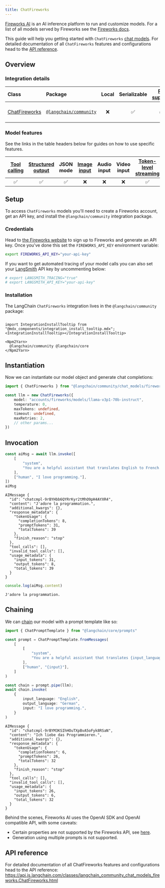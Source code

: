 ```yaml
---
title: ChatFireworks
---
```


[Fireworks AI](https://fireworks.ai/) is an AI inference platform to run and customize models. For a list of all models served by Fireworks see the [Fireworks docs](https://fireworks.ai/models).

This guide will help you getting started with `ChatFireworks` [chat models](/oss/javascript/concepts/chat_models). For detailed documentation of all `ChatFireworks` features and configurations head to the [API reference](https://api.js.langchain.com/classes/langchain_community_chat_models_fireworks.ChatFireworks.html).

## Overview
### Integration details

| Class | Package | Local | Serializable | [PY support](https://python.langchain.com/docs/integrations/chat/fireworks) | Package downloads | Package latest |
| :--- | :--- | :---: | :---: |  :---: | :---: | :---: |
| [ChatFireworks](https://api.js.langchain.com/classes/langchain_community_chat_models_fireworks.ChatFireworks.html) | [`@langchain/community`](https://www.npmjs.com/package/@langchain/community) | ❌ | ✅ | ✅ | ![NPM - Downloads](https://img.shields.io/npm/dm/@langchain/community?style=flat-square&label=%20&) | ![NPM - Version](https://img.shields.io/npm/v/@langchain/community?style=flat-square&label=%20&) |

### Model features

See the links in the table headers below for guides on how to use specific features.

| [Tool calling](/oss/javascript/how-to/tool_calling) | [Structured output](/oss/javascript/how-to/structured_output/) | JSON mode | [Image input](/oss/javascript/how-to/multimodal_inputs/) | Audio input | Video input | [Token-level streaming](/oss/javascript/how-to/chat_streaming/) | [Token usage](/oss/javascript/how-to/chat_token_usage_tracking/) | [Logprobs](/oss/javascript/how-to/logprobs/) |
| :---: | :---: | :---: | :---: |  :---: | :---: | :---: | :---: | :---: |
| ✅ | ✅ | ✅ | ❌ | ❌ | ❌ | ✅ | ✅ | ✅ | 

## Setup

To access `ChatFireworks` models you'll need to create a Fireworks account, get an API key, and install the `@langchain/community` integration package.

### Credentials

Head to [the Fireworks website](https://fireworks.ai/login) to sign up to Fireworks and generate an API key. Once you've done this set the `FIREWORKS_API_KEY` environment variable:

```bash
export FIREWORKS_API_KEY="your-api-key"
```

If you want to get automated tracing of your model calls you can also set your [LangSmith](https://docs.smith.langchain.com/) API key by uncommenting below:

```bash
# export LANGSMITH_TRACING="true"
# export LANGSMITH_API_KEY="your-api-key"
```

### Installation

The LangChain `ChatFireworks` integration lives in the `@langchain/community` package:

```{=mdx}

import IntegrationInstallTooltip from "@mdx_components/integration_install_tooltip.mdx";
<IntegrationInstallTooltip></IntegrationInstallTooltip>

<Npm2Yarn>
  @langchain/community @langchain/core
</Npm2Yarn>

```
## Instantiation

Now we can instantiate our model object and generate chat completions:


```typescript
import { ChatFireworks } from "@langchain/community/chat_models/fireworks" 

const llm = new ChatFireworks({
    model: "accounts/fireworks/models/llama-v3p1-70b-instruct",
    temperature: 0,
    maxTokens: undefined,
    timeout: undefined,
    maxRetries: 2,
    // other params...
})
```
## Invocation


```typescript
const aiMsg = await llm.invoke([
    [
        "system",
        "You are a helpful assistant that translates English to French. Translate the user sentence.",
    ],
    ["human", "I love programming."],
])
aiMsg
```
```output
AIMessage {
  "id": "chatcmpl-9rBYHbb6QYRrKyr2tMhO9pH4AYXR4",
  "content": "J'adore la programmation.",
  "additional_kwargs": {},
  "response_metadata": {
    "tokenUsage": {
      "completionTokens": 8,
      "promptTokens": 31,
      "totalTokens": 39
    },
    "finish_reason": "stop"
  },
  "tool_calls": [],
  "invalid_tool_calls": [],
  "usage_metadata": {
    "input_tokens": 31,
    "output_tokens": 8,
    "total_tokens": 39
  }
}
```

```typescript
console.log(aiMsg.content)
```
```output
J'adore la programmation.
```
## Chaining

We can [chain](/oss/javascript/how-to/sequence/) our model with a prompt template like so:


```typescript
import { ChatPromptTemplate } from "@langchain/core/prompts"

const prompt = ChatPromptTemplate.fromMessages(
    [
        [
            "system",
            "You are a helpful assistant that translates {input_language} to {output_language}.",
        ],
        ["human", "{input}"],
    ]
)

const chain = prompt.pipe(llm);
await chain.invoke(
    {
        input_language: "English",
        output_language: "German",
        input: "I love programming.",
    }
)
```
```output
AIMessage {
  "id": "chatcmpl-9rBYM3KSIhHOuTXpBvA5oFyk8RSaN",
  "content": "Ich liebe das Programmieren.",
  "additional_kwargs": {},
  "response_metadata": {
    "tokenUsage": {
      "completionTokens": 6,
      "promptTokens": 26,
      "totalTokens": 32
    },
    "finish_reason": "stop"
  },
  "tool_calls": [],
  "invalid_tool_calls": [],
  "usage_metadata": {
    "input_tokens": 26,
    "output_tokens": 6,
    "total_tokens": 32
  }
}
```
Behind the scenes, Fireworks AI uses the OpenAI SDK and OpenAI compatible API, with some caveats:

- Certain properties are not supported by the Fireworks API, see [here](https://readme.fireworks.ai/docs/openai-compatibility#api-compatibility).
- Generation using multiple prompts is not supported.

## API reference

For detailed documentation of all ChatFireworks features and configurations head to the API reference: https://api.js.langchain.com/classes/langchain_community_chat_models_fireworks.ChatFireworks.html
